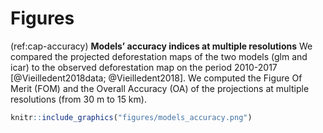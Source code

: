 # Figures

(ref:cap-accuracy) **Models' accuracy indices at multiple resolutions** We compared the projected deforestation maps of the two models (glm and icar) to the observed deforestation map on the period 2010-2017 [@Vieilledent2018data; @Vieilledent2018]. We computed the Figure Of Merit (FOM) and the Overall Accuracy (OA) of the projections at multiple resolutions (from 30 m to 15 km).

```r
knitr::include_graphics("figures/models_accuracy.png")
```

\newpage